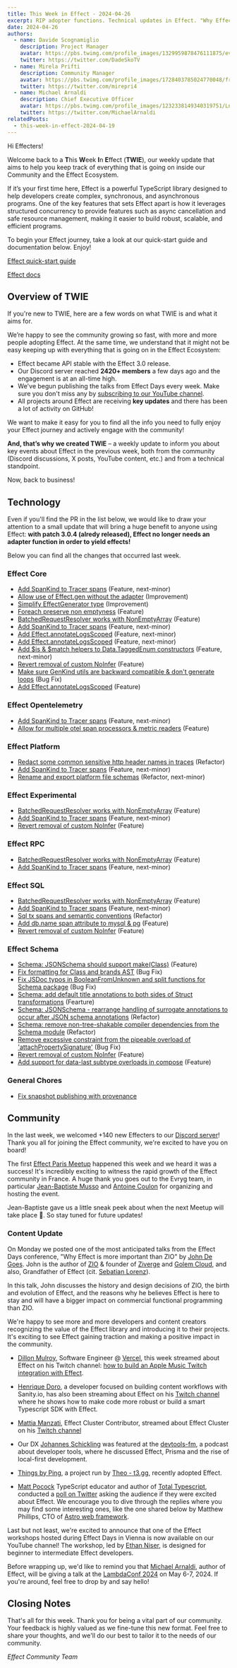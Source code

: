 ```yaml
---
title: This Week in Effect - 2024-04-26
excerpt: RIP adopter functions. Technical updates in Effect. "Why Effect is more important than ZIO" talk by John De Goes.
date: 2024-04-26
authors:
  - name: Davide Scognamiglio
    description: Project Manager
    avatar: https://pbs.twimg.com/profile_images/1329959878476111875/evHG8VX6_400x400.jpg
    twitter: https://twitter.com/DadeSkoTV
  - name: Mirela Prifti
    description: Community Manager
    avatar: https://pbs.twimg.com/profile_images/1728403785024770048/frKphayT_400x400.jpg
    twitter: https://twitter.com/mirepri4
  - name: Michael Arnaldi
    description: Chief Executive Officer
    avatar: https://pbs.twimg.com/profile_images/1232338149340319751/Ln9nNWyk_400x400.jpg
    twitter: https://twitter.com/MichaelArnaldi
relatedPosts:
  - this-week-in-effect-2024-04-19
---
```


Hi Effecters! 

Welcome back to a **T**his **W**eek **I**n **E**ffect (**TWIE**), our weekly update that aims to help you keep track of everything that is going on inside our Community and the Effect Ecosystem.

If it’s your first time here, Effect is a powerful TypeScript library designed to help developers create complex, synchronous, and asynchronous programs. One of the key features that sets Effect apart is how it leverages structured concurrency to provide features such as async cancellation and safe resource management, making it easier to build robust, scalable, and efficient programs.

To begin your Effect journey, take a look at our quick-start guide and documentation below. Enjoy!

[Effect quick-start guide](/docs/quickstart)

[Effect docs](/docs/introduction)

## Overview of TWIE

If you're new to TWIE, here are a few words on what TWIE is and what it aims for.

We’re happy to see the community growing so fast, with more and more people adopting Effect. At the same time, we understand that it might not be easy keeping up with everything that is going on in the Effect Ecosystem:

- Effect became API stable with the Effect 3.0 release.
- Our Discord server reached **2420+ members** a few days ago and the engagement is at an all-time high.
- We've begun publishing the talks from Effect Days every week. Make sure you don't miss any by [subscribing to our YouTube channel](https://www.youtube.com/@effect-ts).
- All projects around Effect are receiving **key updates** and there has been a lot of activity on GitHub!

We want to make it easy for you to find all the info you need to fully enjoy your Effect journey and actively engage with the community!

**And, that’s why we created TWIE** – a weekly update to inform you about key events about Effect in the previous week, both from the community (Discord discussions, X posts, YouTube content, etc.) and from a technical standpoint.

Now, back to business!


## Technology

Even if you'll find the PR in the list below, we would like to draw your attention to a small update that will bring a huge benefit to anyone using Effect: **with patch 3.0.4 (alredy released), Effect no longer needs an adapter function in order to yield effects!**

<Tweet id="1783129636915835255" />


Below you can find all the changes that occurred last week.

### Effect Core
+ [Add SpanKind to Tracer spans](https://github.com/Effect-TS/effect/pull/2597) (Feature, next-minor)
+ [Allow use of Effect.gen without the adapter](https://github.com/Effect-TS/effect/pull/2602) (Improvement)
+ [Simplify EffectGenerator type](https://github.com/Effect-TS/effect/pull/2611) (Improvement)
+ [Foreach preserve non emptyness](https://github.com/Effect-TS/effect/pull/2608) (Feature)
+ [BatchedRequestResolver works with NonEmptyArray](https://github.com/Effect-TS/effect/pull/2609) (Feature)
+ [Add SpanKind to Tracer spans](https://github.com/Effect-TS/effect/pull/2597) (Feature, next-minor)
+ [Add Effect.annotateLogsScoped](https://github.com/Effect-TS/effect/pull/2618) (Feature, next-minor)
+ [Add Effect.annotateLogsScoped](https://github.com/Effect-TS/effect/pull/2618) (Feature, next-minor)
+ [Add $is & $match helpers to Data.TaggedEnum constructors](https://github.com/Effect-TS/effect/pull/2620) (Feature, next-minor)
+ [Revert removal of custom NoInfer](https://github.com/Effect-TS/effect/pull/2626) (Feature)
+ [Make sure GenKind utils are backward compatible & don't generate loops](https://github.com/Effect-TS/effect/pull/2625) (Bug Fix)
+ [Add Effect.annotateLogsScoped](https://github.com/Effect-TS/effect/pull/2618) (Feature)

### Effect Opentelemetry
+ [Add SpanKind to Tracer spans](https://github.com/Effect-TS/effect/pull/2597) (Feature, next-minor)
+ [Allow for multiple otel span processors & metric readers](https://github.com/Effect-TS/effect/pull/2623) (Feature)

### Effect Platform
+ [Redact some common sensitive http header names in traces](https://github.com/Effect-TS/effect/pull/2589) (Refactor)
+ [Add SpanKind to Tracer spans](https://github.com/Effect-TS/effect/pull/2597) (Feature, next-minor)
+ [Rename and export platform file schemas](https://github.com/Effect-TS/effect/pull/2610) (Refactor, next-minor)

### Effect Experimental
+ [BatchedRequestResolver works with NonEmptyArray](https://github.com/Effect-TS/effect/pull/2609) (Feature)
+ [Add SpanKind to Tracer spans](https://github.com/Effect-TS/effect/pull/2597) (Feature, next-minor)
+ [Revert removal of custom NoInfer](https://github.com/Effect-TS/effect/pull/2626) (Feature)

### Effect RPC
+ [BatchedRequestResolver works with NonEmptyArray](https://github.com/Effect-TS/effect/pull/2609) (Feature)
+ [Add SpanKind to Tracer spans](https://github.com/Effect-TS/effect/pull/2597) (Feature, next-minor)

### Effect SQL
+ [BatchedRequestResolver works with NonEmptyArray](https://github.com/Effect-TS/effect/pull/2609) (Feature)
+ [Add SpanKind to Tracer spans](https://github.com/Effect-TS/effect/pull/2597) (Feature, next-minor)
+ [Sql tx spans and semantic conventions](https://github.com/Effect-TS/effect/pull/2621) (Refactor)
+ [Add db.name span attribute to mysql & pg](https://github.com/Effect-TS/effect/pull/2622) (Feature)
+ [Revert removal of custom NoInfer](https://github.com/Effect-TS/effect/pull/2626) (Feature)

### Effect Schema
+ [Schema: JSONSchema should support make(Class)](https://github.com/Effect-TS/effect/pull/2579) (Feature)
+ [Fix formatting for Class and brands AST](https://github.com/Effect-TS/effect/pull/2581) (Bug Fix)
+ [Fix JSDoc typos in BooleanFromUnknown and split functions for Schema package](https://github.com/Effect-TS/effect/pull/2583) (Bug Fix)
+ [Schema: add default title annotations to both sides of Struct transformations](https://github.com/Effect-TS/effect/pull/2582) (Fearture)
+ [Schema: JSONSchema - rearrange handling of surrogate annotations to occur after JSON schema annotations](https://github.com/Effect-TS/effect/pull/2585) (Refactor)
+ [Schema: remove non-tree-shakable compiler dependencies from the Schema module](https://github.com/Effect-TS/effect/pull/2586) (Refactor)
+ [Remove excessive constraint from the pipeable overload of 'attachPropertySignature'](https://github.com/Effect-TS/effect/pull/2595) (Bug Fix)
+ [Revert removal of custom NoInfer](https://github.com/Effect-TS/effect/pull/2626) (Feature)
+ [Add support for data-last subtype overloads in compose](https://github.com/Effect-TS/effect/pull/2631) (Feature)

### General Chores
+ [Fix snapshot publishing with provenance](https://github.com/Effect-TS/effect/pull/2615)


## Community

In the last week, we welcomed +140 new Effecters to our [Discord server](https://discord.gg/effect-ts)! Thank you all for joining the Effect community, we're excited to have you on board!

The first [Effect Paris Meetup](https://www.meetup.com/effect-paris/events/300307442) happened this week and we heard it was a success! It's incredibly exciting to witness the rapid growth of the Effect community in France. A huge thank you goes out to the Evryg team, in particular [Jean-Baptiste Musso](https://twitter.com/jbmusso) and [Antoine Coulon](https://twitter.com/c9antoine) for organizing and hosting the event.

<Tweet id="1782780151358484825" />

Jean-Baptiste gave us a little sneak peek about when the next Meetup will take place 👀. So stay tuned for future updates!

<Tweet id="1783193528627068969" />

### Content Update

On Monday we posted one of the most anticipated talks from the Effect Days conference, "Why Effect is more important than ZIO" by [John De Goes](https://twitter.com/jdegoes). John is the author of [ZIO](https://zio.dev) & founder of [Ziverge](https://www.ziverge.com) and [Golem Cloud](https://www.golem.cloud), and also, Grandfather of Effect (cit. [Sebatian Lorenz](https://twitter.com/thefubhy)).

In this talk, John discusses the history and design decisions of ZIO, the birth and evolution of Effect, and the reasons why he believes Effect is here to stay and will have a bigger impact on commercial functional programming than ZIO.

<YouTube url="https://www.youtube.com/embed/Ei6VTwhI8QQ?si=II9_bM-3b4iyiyEh" />

We're happy to see more and more developers and content creators recognizing the value of the Effect library and introducing it to their projects. It's exciting to see Effect gaining traction and making a positive impact in the community.

+ [Dillon Mulroy](https://twitter.com/dillon_mulroy), Software Engineer @ [Vercel](https://vercel.com), this week streamed about Effect on his Twitch channel: [how to build an Apple Music Twitch integration with Effect](https://www.twitch.tv/videos/2129097486).

+ [Henrique Doro](https://twitter.com/hdorodev), a developer focused on building content workflows with Sanity.io, has also been streaming about Effect on his [Twitch channel](https://www.twitch.tv/hdorodev/videos) where he shows how to make code more robust or build a smart Typescript SDK with Effect.

+ [Mattia Manzati](https://twitter.com/MattiaManzati), Effect Cluster Contributor, streamed about Effect Cluster on his [Twitch channel](https://www.twitch.tv/videos/2129890866)

+ Our DX [Johannes Schickling](https://twitter.com/schickling) was featured at the [devtools-fm](https://twitter.com/DevtoolsFM), a podcast about developer tools, where he discussed Effect, Prisma and the rise of local-first development.

<YouTube url="https://www.youtube.com/embed/DvLq8GguZ9Q?si=5_8HeyhVm3Y0ds8S" />

+ [Things by Ping](https://ping.gg/), a project run by [Theo - t3.gg](https://twitter.com/t3dotgg), recently adopted Effect.

<Tweet id="1783551343979823349" />

+ [Matt Pocock](https://twitter.com/mattpocockuk) TypeScript educator and author of [Total Typescript](https://www.totaltypescript.com), conducted a [poll on Twitter](https://x.com/mattpocockuk/status/1783190263533330615) asking the audience if they were excited about Effect. We encourage you to dive through the replies where you may find some interesting ones, like the one shared below by Matthew Phillips, CTO of [Astro web framework](https://astro.build/).

<Tweet id="1783199977969193132" />

Last but not least, we're excited to announce that one of the Effect workshops hosted during Effect Days in Vienna is now available on our YouTube channel! The workshop, led by [Ethan Niser](https://twitter.com/ethanniser), is designed for beginner to intermediate Effect developers.

<YouTube url="https://www.youtube.com/watch?v=Lz2J1NBnHK4&ab_channel=Effect%7CTypeScriptatScale" />

Before wrapping up, we'd like to remind you that [Michael Arnaldi](https://twitter.com/MichaelArnaldi), author of Effect, will be giving a talk at the [LambdaConf 2024](https://www.lambdaconf.us) on May 6-7, 2024. If you're around, feel free to drop by and say hello!

<Tweet id="1779419386882752952" />

## Closing Notes

That's all for this week. Thank you for being a vital part of our community. Your feedback is highly valued as we fine-tune this new format. Feel free to share your thoughts, and we'll do our best to tailor it to the needs of our community.

_Effect Community Team_
